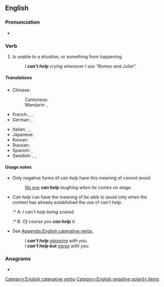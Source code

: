 ==English==

===Pronunciation===
* {{audio|en|en-au-can't help.ogg|Audio (AU)}}

===Verb===
{{head|en|verb}}

# {{lb|en|idiom}} Is unable to {{l|en|avoid}} a situation, or {{l|en|stop}} something from happening.
#: ''I '''can't help''' crying whenever I see "Romeo and Juliet".''

=====Translations=====
{{trans-top|not be able to avoid something}}
* Chinese:
*: Cantonese: {{t|yue|忍唔住|tr=jan2 m4 zyu6}}
*: Mandarin: {{t+|cmn|忍不住|tr=rěnbuzhù|sc=Hani}}, {{t+|cmn|不禁|tr=bùjīn|sc=Hani}}
* French: {{t|fr| (en parlant d’une habitude, d’un comportement :) être plus fort que soi}}, {{t|fr|ne pas pouvoir s'empêcher de}}, {{t|fr|ne rien pouvoir y faire}}
* German: {{t|de|nicht umhin können}}, {{t|de|nicht lassen können}}
{{trans-mid}}
* Italian: {{t|it|non poter fare a meno di}}, {{t|it|non potere fare a meno di}}, {{t|it|non poterci fare niente}}
* Japanese: {{t|ja|しないではいられない|tr=...shinaide-wa irarenai|alt=...しないではいられない|sc=Jpan}}
* Korean: {{t|ko|안 … -ᆯ(할) 수 없다}}
* Russian: {{t|ru|не мочь не}}
* Spanish: {{t|es|[[no]] [[poder]] [[evitar]] [[de]]}}, {{t|es|[[no]] [[poder]] [[dejar]] [[de]]}}
* Swedish: {{t|sv|inte kunna låta bli}}, {{t|sv|inte rå för}}, {{t|sv|inte kunna rå för}}
{{trans-bottom}}

====Usage notes====
* Only negative forms of ''can help'' have this meaning of ''cannot avoid''.
*: ''<u>No one</u> '''can help''' laughing when he comes on stage.''
* ''Can help'' can have the meaning of ''be able to avoid'' only when the context has already established the use of ''can't help''.
*:* A: ''I can't help being scared.''
*:* B: ''Of course you '''can help''' it.''
* {{l|en|This is a [[catenative]] verb that takes the [[gerund]] or, with '''''[[but]]''''', the [[bare infinitive]].}} See [[Appendix:English catenative verbs]].
*: ''I '''can't help''' <u>agreeing</u> with you.''
*: ''I '''can't help but''' <u>agree</u> with you.''

===Anagrams===
* {{anagrams|en|a=acehlnpt|planchet}}

[[Category:English catenative verbs]]
[[Category:English negative polarity items]]